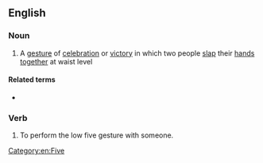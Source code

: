 ==English==

===Noun===
{{en-noun}}

# A [[gesture]] of [[celebration]] or [[victory]] in which two people [[slap]] their [[hand]]s [[together]] at waist level

====Related terms====
* {{l|en|high five}}

===Verb===
{{en-verb|low fives|low fiving|low fived}}

# To perform the low five gesture with someone.

[[Category:en:Five]]